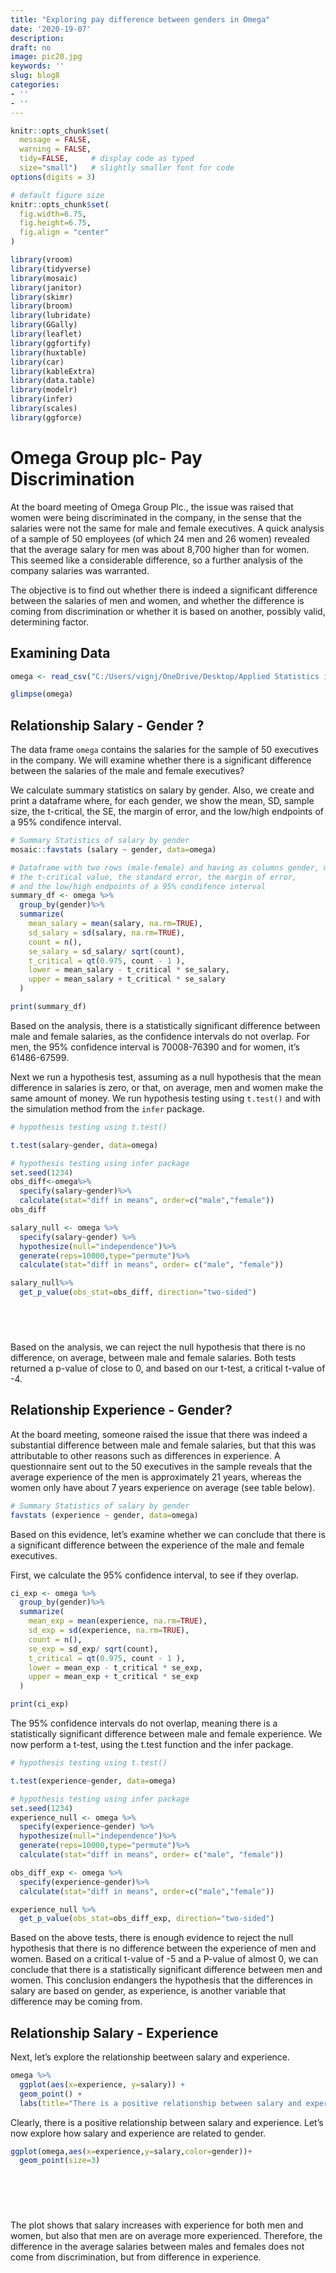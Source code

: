 ```yaml
---
title: "Exploring pay difference between genders in Omega"
date: '2020-19-07'
description: 
draft: no
image: pic20.jpg
keywords: ''
slug: blog8
categories:
- ''
- ''
---
```


```r
knitr::opts_chunk$set(
  message = FALSE, 
  warning = FALSE, 
  tidy=FALSE,     # display code as typed
  size="small")   # slightly smaller font for code
options(digits = 3)

# default figure size
knitr::opts_chunk$set(
  fig.width=6.75, 
  fig.height=6.75,
  fig.align = "center"
)
```


```r
library(vroom)
library(tidyverse)
library(mosaic)
library(janitor)
library(skimr)
library(broom)
library(lubridate)
library(GGally)
library(leaflet)
library(ggfortify)
library(huxtable)
library(car)
library(kableExtra)
library(data.table)
library(modelr)
library(infer)
library(scales)
library(ggforce)
```



# Omega Group plc- Pay Discrimination


At the board meeting of Omega Group Plc., the issue was raised that women were being discriminated in the company, in the sense that the salaries were not the same for male and female executives. A quick analysis of a sample of 50 employees (of which 24 men and 26 women) revealed that the average salary for men was about 8,700 higher than for women. This seemed like a considerable difference, so  a further analysis of the company salaries was warranted. 

The objective is to find out whether there is indeed a significant difference between the salaries of men and women, and whether the difference is coming from discrimination or whether it is based on another, possibly valid, determining factor. 

## Examining Data


```r
omega <- read_csv("C:/Users/vignj/OneDrive/Desktop/Applied Statistics in R material/Lectures & Workshops/session6-workshop3/data/omega.csv")

```

```r
glimpse(omega)
```


## Relationship Salary - Gender ?

The data frame `omega`  contains the salaries for the sample of 50 executives in the company. We will examine whether there is a significant difference between the salaries of the male and female executives?


We calculate summary statistics on salary by gender. Also, we create and print a dataframe where, for each gender, we show the mean, SD, sample size, the t-critical, the SE, the margin of error, and the low/high endpoints of a 95% condifence interval.

```r
# Summary Statistics of salary by gender
mosaic::favstats (salary ~ gender, data=omega)

# Dataframe with two rows (male-female) and having as columns gender, mean, SD, sample size, 
# the t-critical value, the standard error, the margin of error, 
# and the low/high endpoints of a 95% condifence interval
summary_df <- omega %>% 
  group_by(gender)%>%
  summarize(
    mean_salary = mean(salary, na.rm=TRUE),
    sd_salary = sd(salary, na.rm=TRUE),
    count = n(),
    se_salary = sd_salary/ sqrt(count),
    t_critical = qt(0.975, count - 1 ),
    lower = mean_salary - t_critical * se_salary,
    upper = mean_salary + t_critical * se_salary
  ) 

print(summary_df)
```

Based on the analysis, there is a statistically significant difference between male and female salaries, as the confidence intervals do not overlap. For men, the 95% confidence interval is 70008-76390 and for women, it's 61486-67599.

Next we run a hypothesis test, assuming as a null hypothesis that the mean difference in salaries is zero, or that, on average, men and women make the same amount of money. We run hypothesis testing using `t.test()` and with the simulation method from the `infer` package.

```r
# hypothesis testing using t.test() 

t.test(salary~gender, data=omega)

# hypothesis testing using infer package
set.seed(1234)
obs_diff<-omega%>%
  specify(salary~gender)%>%
  calculate(stat="diff in means", order=c("male","female"))
obs_diff

salary_null <- omega %>%
  specify(salary~gender) %>%
  hypothesize(null="independence")%>%
  generate(reps=10000,type="permute")%>%
  calculate(stat="diff in means", order= c("male", "female"))

salary_null%>%
  get_p_value(obs_stat=obs_diff, direction="two-sided")



  

```

Based on the analysis, we can reject the null hypothesis that there is no difference, on average, between male and female salaries. Both tests returned a p-value of close to 0, and based on our t-test, a critical t-value of -4. 

## Relationship Experience - Gender?

At the board meeting, someone raised the issue that there was indeed a substantial difference between male and female salaries, but that this was attributable to other reasons such as differences in experience. A questionnaire sent out to the 50 executives in the sample reveals that the average experience of the men is approximately 21 years, whereas the women only have about 7 years experience on average (see table below).

```r
# Summary Statistics of salary by gender
favstats (experience ~ gender, data=omega)

```

Based on this evidence, let's examine whether we can  conclude that there is a significant difference between the experience of the male and female executives.  

First, we calculate the 95% confidence interval, to see if they overlap. 
```r
ci_exp <- omega %>% 
  group_by(gender)%>%
  summarize(
    mean_exp = mean(experience, na.rm=TRUE),
    sd_exp = sd(experience, na.rm=TRUE),
    count = n(),
    se_exp = sd_exp/ sqrt(count),
    t_critical = qt(0.975, count - 1 ),
    lower = mean_exp - t_critical * se_exp,
    upper = mean_exp + t_critical * se_exp
  ) 

print(ci_exp)
```
The 95% confidence intervals do not overlap, meaning there is a statistically significant difference between male and female experience. We now perform a t-test, using the t.test function and the infer package. 

```r
# hypothesis testing using t.test() 

t.test(experience~gender, data=omega)

# hypothesis testing using infer package
set.seed(1234)
experience_null <- omega %>%
  specify(experience~gender) %>%
  hypothesize(null="independence")%>%
  generate(reps=10000,type="permute")%>%
  calculate(stat="diff in means", order= c("male", "female"))

obs_diff_exp <- omega %>%
  specify(experience~gender)%>%
  calculate(stat="diff in means", order=c("male","female"))

experience_null %>%
  get_p_value(obs_stat=obs_diff_exp, direction="two-sided")
```
Based on the above tests, there is enough evidence to reject the null hypothesis that there is no difference between the experience of men and women. Based on a critical t-value of -5 and a P-value of almost 0, we can conclude that there is a statistically significant difference between men and women. This conclusion endangers the hypothesis that the differences in salary are based on gender, as experience, is another variable that difference may be coming from.

## Relationship Salary - Experience 
Next, let's explore the relationship beetween salary and experience.

```r
omega %>%
  ggplot(aes(x=experience, y=salary)) + 
  geom_point() + 
  labs(title="There is a positive relationship between salary and experience", subtitle= "Salary vs. experience at Omega Group Plc.", x="Experience (years)", y="Salary (USD)")

```

Clearly, there is a positive relationship between salary and experience. Let's now explore how salary and experience are related to gender.


```r
ggplot(omega,aes(x=experience,y=salary,color=gender))+
  geom_point(size=3)

  
  

  
```

The plot shows that salary increases with experience for both men and women, but also that men are on average more experienced. Therefore, the difference in the average salaries between males and females does not come from discrimination, but from difference in experience.